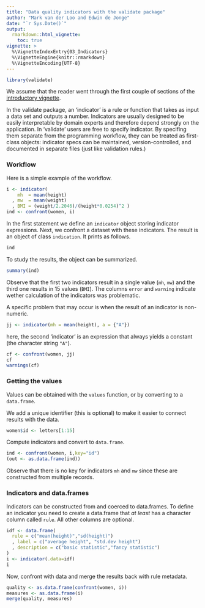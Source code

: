 ```yaml
---
title: "Data quality indicators with the validate package"
author: "Mark van der Loo and Edwin de Jonge"
date: "`r Sys.Date()`"
output: 
  rmarkdown::html_vignette:
    toc: true
vignette: >
  %\VignetteIndexEntry{03_Indicators}
  %\VignetteEngine{knitr::rmarkdown}
  %\VignetteEncoding{UTF-8}
---
```


```r
library(validate)
```


We assume that the reader went through the first couple of sections
of the [introductory vignette](introduction.html).

In the validate package, an 'indicator' is a rule or function that takes as
input a data set and outputs a number. Indicators are usually
designed to be easily interpretable by domain experts and therefore
depend strongly on the application. In 'validate' users are free
to specify indicator. By specifing them separate from the programming
workflow, they can be treated as first-class objects: indicator specs can
be maintained, version-controlled, and documented in separate files (just like
validation rules.)

### Workflow

Here is a simple example of the workflow.

```r
i <- indicator(
    mh  = mean(height)
  , mw  = mean(weight)
  , BMI = (weight/2.2046)/(height*0.0254)^2 )
ind <- confront(women, i)
```
In the first statement we define an `indicator` object storing indicator expressions.
Next, we confront a dataset with these indicators. The result is an object of
class `indication`. It prints as follows.
```r
ind
```
To study the results, the object can be summarized.
```r
summary(ind)
```
Observe that the first two indicators result in a single value (`mh`, `mw`) and 
the third one results in 15 values (`BMI`). The columns `error` and `warning`
indicate wether calculation of the indicators was problematic. 

A specific problem that may occur is when the result of an indicator is non-numeric.
```r
jj <- indicator(mh = mean(height), a = {"A"})
```
here, the second 'indicator' is an expression that always yields a constant (the character string `"A"`).
```r
cf <- confront(women, jj)
cf
warnings(cf)
```


### Getting the values

Values can be obtained with the `values` function, or by converting to a `data.frame`.

We add a unique identifier (this is optional) to make it easier to connect results
with the data.
```r
women$id <- letters[1:15]
```
Compute indicators and convert to `data.frame`.
```r
ind <- confront(women, i,key="id")
(out <- as.data.frame(ind))
```
Observe that there is no key for indicators `mh` and `mw` since these are
constructed from multiple records.


### Indicators and data.frames

Indicators can be constructed from and coerced to data.frames. To define an indicator you
need to create a data.frame that _at least_ has a character column called `rule`. All
other columns are optional.

```r
idf <- data.frame(
  rule = c("mean(height)","sd(height)")
  , label = c("average height", "std.dev height")
  , description = c("basic statistic","fancy statistic")
)
i <- indicator(.data=idf)
i
```

Now, confront with data and merge the results back with rule metadata.
```r
quality <- as.data.frame(confront(women, i))
measures <- as.data.frame(i)
merge(quality, measures)
```









